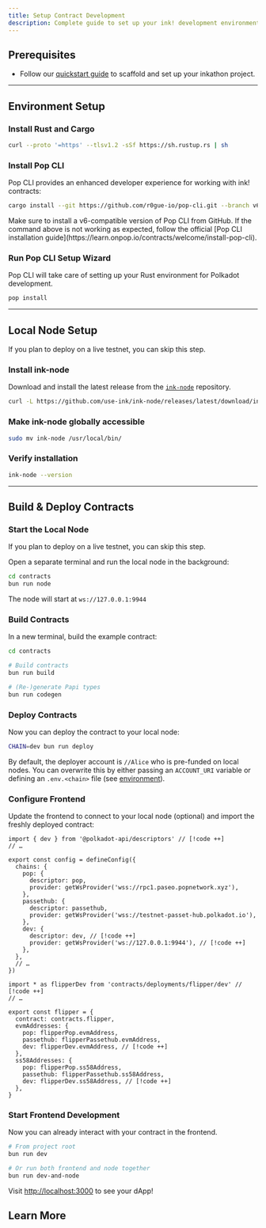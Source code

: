 ```yaml
---
title: Setup Contract Development
description: Complete guide to set up your ink! development environment
---
```



## Prerequisites

- Follow our [quickstart guide](/) to scaffold and set up your inkathon project.

---

## Environment Setup

<Steps>

<Step>

### Install Rust and Cargo

```bash
curl --proto '=https' --tlsv1.2 -sSf https://sh.rustup.rs | sh
```

</Step>

<Step>

### Install Pop CLI

Pop CLI provides an enhanced developer experience for working with ink! contracts:

```bash
cargo install --git https://github.com/r0gue-io/pop-cli.git --branch v6.0.0-alpha.1 --no-default-features --locked -F polkavm-contracts,chain,telemetry
```

<Callout title="ink! v6 Support" type="warn">
  Make sure to install a v6-compatible version of Pop CLI from GitHub. If the command above is not
  working as expected, follow the official [Pop CLI installation
  guide](https://learn.onpop.io/contracts/welcome/install-pop-cli).
</Callout>

</Step>

<Step>

### Run Pop CLI Setup Wizard

Pop CLI will take care of setting up your Rust environment for Polkadot development.

```bash
pop install
```

</Step>
</Steps>

---

## Local Node Setup

<Callout title="Optional">If you plan to deploy on a live testnet, you can skip this step.</Callout>

<Steps>
<Step>

### Install ink-node

Download and install the latest release from the [`ink-node`](https://github.com/use-ink/ink-node) repository.

```bash
curl -L https://github.com/use-ink/ink-node/releases/latest/download/ink-node-mac-universal.tar.gz | tar xz
```

</Step>

<Step>

### Make ink-node globally accessible

```bash
sudo mv ink-node /usr/local/bin/
```

</Step>
<Step>

### Verify installation

```bash
ink-node --version
```

</Step>
</Steps>

---

## Build & Deploy Contracts

<Steps>
<Step>

### Start the Local Node

<Callout title="Optional">If you plan to deploy on a live testnet, you can skip this step.</Callout>

Open a separate terminal and run the local node in the background:

```bash
cd contracts
bun run node
```

The node will start at `ws://127.0.0.1:9944`

</Step>

<Step>

### Build Contracts

In a new terminal, build the example contract:

```bash
cd contracts

# Build contracts
bun run build

# (Re-)generate Papi types
bun run codegen
```

</Step>

<Step>

### Deploy Contracts

Now you can deploy the contract to your local node:

```bash
CHAIN=dev bun run deploy
```

<Callout title="Deployer Account" type="warning">By default, the deployer account is `//Alice` who is pre-funded on local nodes. You can overwrite this by either passing an `ACCOUNT_URI` variable or defining an `.env.<chain>` file (see [environment](/learn/contracts#environment)).</Callout>

</Step>

<Step>

### Configure Frontend

Update the frontend to connect to your local node (optional) and import the freshly deployed contract:

```tsx title="frontend/src/lib/reactive-dot/config.ts"
import { dev } from '@polkadot-api/descriptors' // [!code ++]
// …

export const config = defineConfig({
  chains: {
    pop: {
      descriptor: pop,
      provider: getWsProvider('wss://rpc1.paseo.popnetwork.xyz'),
    },
    passethub: {
      descriptor: passethub,
      provider: getWsProvider('wss://testnet-passet-hub.polkadot.io'),
    },
    dev: {
      descriptor: dev, // [!code ++]
      provider: getWsProvider('ws://127.0.0.1:9944'), // [!code ++]
    },
  },
  // …
})
```

```tsx title="frontend/src/lib/inkathon/deployments.ts"
import * as flipperDev from 'contracts/deployments/flipper/dev' // [!code ++]
// …

export const flipper = {
  contract: contracts.flipper,
  evmAddresses: {
    pop: flipperPop.evmAddress,
    passethub: flipperPassethub.evmAddress,
    dev: flipperDev.evmAddress, // [!code ++]
  },
  ss58Addresses: {
    pop: flipperPop.ss58Address,
    passethub: flipperPassethub.ss58Address,
    dev: flipperDev.ss58Address, // [!code ++]
  },
}
```

</Step>

<Step>

### Start Frontend Development

Now you can already interact with your contract in the frontend.

```bash
# From project root
bun run dev

# Or run both frontend and node together
bun run dev-and-node
```

Visit [http://localhost:3000](http://localhost:3000) to see your dApp!

</Step>
</Steps>

## Learn More

<Cards>
  <Card
    title="Project Structure"
    description="Learn more about the project structure"
    href="/learn/contracts"
  />
  <Card
    title="Command Cheat Sheet"
    description="Learn all commands for the perfect workflow"
    href="/resources/commands"
  />
  <Card
    title="Contracts Architecture"
    description="Learn more about the ink! smart contracts"
    href="/learn/contracts"
  />
  <Card
    title="Frontend Architecture"
    description="Learn more about the Next.js frontend"
    href="/learn/frontend"
  />
</Cards>
